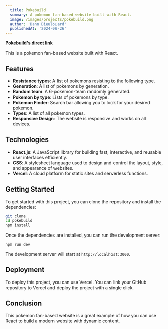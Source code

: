 ```yaml
---
  title: Pokebuild
  summary: A pokemon fan-based website built with React.
  image: /images/projects/pokebuild.png
  author: 'Dann Dieulouard'
  publishedAt: '2024-09-26'
---
```


**[Pokebuild's direct link](https://pokebuild.vercel.app/)**

This is a pokemon fan-based website built with React.

## Features

- **Resistance types**: A list of pokemons resisting to the following type.
- **Generation**: A list of pokemons by generation.
- **Random team**: A 6-pokemon-team randomly generated.
- **Pokemon by type**: Lists of pokemons by type.
- **Pokemon Finder**: Search bar allowing you to look for your desired pokemon.
- **Types**: A list of all pokemon types.
- **Responsive Design**: The website is responsive and works on all devices.

## Technologies

- **React.js**: A JavaScript library for building fast, interactive, and reusable user interfaces efficiently.
- **CSS**: A stylesheet language used to design and control the layout, style, and appearance of websites.
- **Vercel**: A cloud platform for static sites and serverless functions.

## Getting Started

To get started with this project, you can clone the repository and install the
dependencies:

```bash
git clone
cd pokebuild
npm install
```

Once the dependencies are installed, you can run the development server:

```bash
npm run dev
```

The development server will start at `http://localhost:3000`.

## Deployment

To deploy this project, you can use Vercel. You can link your GitHub repository
to Vercel and deploy the project with a single click.

## Conclusion

This pokemon fan-based website is a great example of how you can use React to
build a modern website with dynamic content.